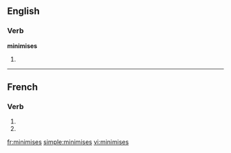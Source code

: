 {{also|minimisés}}
==English==

===Verb===
'''minimises'''

# {{third-person singular of|minimise}}

----

==French==

===Verb===
{{fr-verb-form}}

# {{conjugation of|minimiser||2|s|pres|ind|lang=fr}}
# {{conjugation of|minimiser||2|s|pres|sub|lang=fr}}

[[fr:minimises]]
[[simple:minimises]]
[[vi:minimises]]